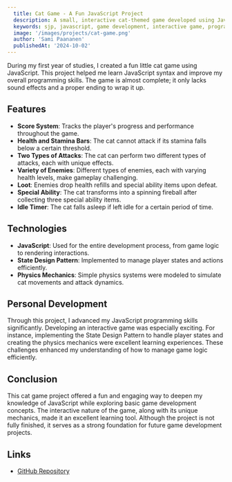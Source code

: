 ```yaml
---
  title: Cat Game - A Fun JavaScript Project  
  description: A small, interactive cat-themed game developed using JavaScript as part of my first-year studies.  
  keywords: sjp, javascript, game development, interactive game, programming, cat game  
  image: '/images/projects/cat-game.png'  
  author: 'Sami Paananen'  
  publishedAt: '2024-10-02'  
---
```


During my first year of studies, I created a fun little cat game using
JavaScript. This project helped me learn JavaScript syntax and improve my
overall programming skills. The game is almost complete; it only lacks sound
effects and a proper ending to wrap it up.

## Features

- **Score System**: Tracks the player's progress and performance throughout the
  game.
- **Health and Stamina Bars**: The cat cannot attack if its stamina falls below
  a certain threshold.
- **Two Types of Attacks**: The cat can perform two different types of attacks,
  each with unique effects.
- **Variety of Enemies**: Different types of enemies, each with varying health
  levels, make gameplay challenging.
- **Loot**: Enemies drop health refills and special ability items upon defeat.
- **Special Ability**: The cat transforms into a spinning fireball after
  collecting three special ability items.
- **Idle Timer**: The cat falls asleep if left idle for a certain period of
  time.

## Technologies

- **JavaScript**: Used for the entire development process, from game logic to
  rendering interactions.
- **State Design Pattern**: Implemented to manage player states and actions
  efficiently.
- **Physics Mechanics**: Simple physics systems were modeled to simulate cat
  movements and attack dynamics.

## Personal Development

Through this project, I advanced my JavaScript programming skills significantly.
Developing an interactive game was especially exciting. For instance,
implementing the State Design Pattern to handle player states and creating the
physics mechanics were excellent learning experiences. These challenges enhanced
my understanding of how to manage game logic efficiently.

## Conclusion

This cat game project offered a fun and engaging way to deepen my knowledge of
JavaScript while exploring basic game development concepts. The interactive
nature of the game, along with its unique mechanics, made it an excellent
learning tool. Although the project is not fully finished, it serves as a strong
foundation for future game development projects.

## Links

- [GitHub Repository](https://github.com/Sami-Juhani/Another-Cat-Game)
